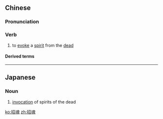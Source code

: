==Chinese==
{{zh-forms}}

===Pronunciation===
{{zh-pron
|m=zhāohún,er=y
|c=ziu1 wan4
|mn=qz,tw,xm,zz:chiau-hûn/xm:chio-hûn
|cat=v
}}

===Verb===
{{zh-verb}}

# to [[evoke]] a [[spirit]] from the [[dead]]

====Derived terms====
{{zh-der|招魂旛|揚幡招魂}}

----

==Japanese==
{{ja-kanjitab|しょう|こん|yomi=o}}

===Noun===
{{ja-noun|しょうこん}}

# [[invocation]] of spirits of the dead

[[ko:招魂]]
[[zh:招魂]]
